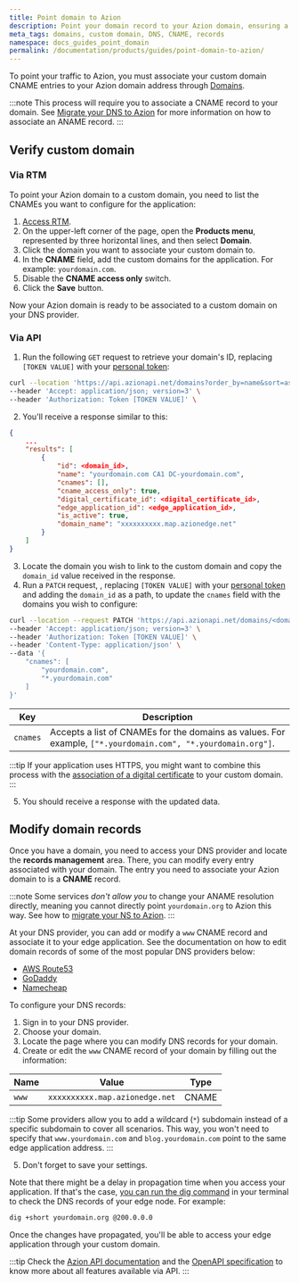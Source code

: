```yaml
---
title: Point domain to Azion
description: Point your domain record to your Azion domain, ensuring a seamless user experience with your edge application.
meta_tags: domains, custom domain, DNS, CNAME, records
namespace: docs_guides_point_domain
permalink: /documentation/products/guides/point-domain-to-azion/
---
```


To point your traffic to Azion, you must associate your custom domain CNAME entries to your Azion domain address through [Domains](/documentacao/produtos/edge-application/domains/).

:::note
This process will require you to associate a CNAME record to your domain. See [Migrate your DNS to Azion](/en/documentation/products/guides/migrate-ns-to-azion/) for more information on how to associate an ANAME record.
:::

## Verify custom domain

### Via RTM

To point your Azion domain to a custom domain, you need to list the CNAMEs you want to configure for the application:

1. [Access RTM](https://manager.azion.com).
2. On the upper-left corner of the page, open the **Products menu**, represented by three horizontal lines, and then select **Domain**.
3. Click the domain you want to associate your custom domain to.
4. In the **CNAME** field, add the custom domains for the application. For example: `yourdomain.com`.
5. Disable the **CNAME access only** switch.
5. Click the **Save** button.

Now your Azion domain is ready to be associated to a custom domain on your DNS provider.

### Via API

1. Run the following `GET` request to retrieve your domain's ID, replacing `[TOKEN VALUE]` with your [personal token](/en/documentation/products/guides/personal-tokens/):

```bash
curl --location 'https://api.azionapi.net/domains?order_by=name&sort=asc&page=1&page_size=10' \
--header 'Accept: application/json; version=3' \
--header 'Authorization: Token [TOKEN VALUE]' \
```

2. You'll receive a response similar to this:

```json
{
    ...
    "results": [
        {
            "id": <domain_id>,
            "name": "yourdomain.com CA1 DC-yourdomain.com",
            "cnames": [],
            "cname_access_only": true,
            "digital_certificate_id": <digital_certificate_id>,
            "edge_application_id": <edge_application_id>,
            "is_active": true,
            "domain_name": "xxxxxxxxxx.map.azionedge.net"
        }
    ]
}
```

3. Locate the domain you wish to link to the custom domain and copy the `domain_id` value received in the response.
4. Run a `PATCH` request, , replacing `[TOKEN VALUE]` with your [personal token](/en/documentation/products/guides/personal-tokens/) and adding the `domain_id` as a path, to update the `cnames` field with the domains you wish to configure:

```bash
curl --location --request PATCH 'https://api.azionapi.net/domains/<domain_id>' \
--header 'Accept: application/json; version=3' \
--header 'Authorization: Token [TOKEN VALUE]' \
--header 'Content-Type: application/json' \
--data '{
    "cnames": [
        "yourdomain.com",
        "*.yourdomain.com"
    ]
}'
```

  | Key | Description |
  | --- | --- |
  | `cnames` | Accepts a list of CNAMEs for the domains as values. For example, `["*.yourdomain.com", "*.yourdomain.org"]`. |

:::tip
If your application uses HTTPS, you might want to combine this process with the [association of a digital certificate](/en/documentation/products/guides/create-a-digital-certificate/) to your custom domain.
:::

5. You should receive a response with the updated data.

## Modify domain records

Once you have a domain, you need to access your DNS provider and locate the **records management** area. There, you can modify every entry associated with your domain. The entry you need to associate your Azion domain to is a **CNAME** record.

:::note
Some services *don't allow you* to change your ANAME resolution directly, meaning you cannot directly point `yourdomain.org` to Azion this way. See how to [migrate your NS to Azion](/en/documentation/products/guides/migrate-ns-to-azion/).
:::

At your DNS provider, you can add or modify a `www` CNAME record and associate it to your edge application. See the documentation on how to edit domain records of some of the most popular DNS providers below:

- [AWS Route53](https://aws.amazon.com/pt/getting-started/hands-on/get-a-domain/)
- [GoDaddy](https://www.godaddy.com/help/manage-dns-records-680)
- [Namecheap](https://www.namecheap.com/support/knowledgebase/article.aspx/767/10/how-to-change-dns-for-a-domain/)

To configure your DNS records:

1. Sign in to your DNS provider.
2. Choose your domain.
3. Locate the page where you can modify DNS records for your domain.
4. Create or edit the `www` CNAME record of your domain by filling out the information:

| Name | Value | Type |
| --- | --- | --- |
| `www` | `xxxxxxxxxx.map.azionedge.net` | CNAME |

:::tip
Some providers allow you to add a wildcard (`*`) subdomain instead of a specific subdomain to cover all scenarios. This way, you won't need to specify that `www.yourdomain.com` and `blog.yourdomain.com` point to the same edge application address.
:::

5. Don't forget to save your settings.

Note that there might be a delay in propagation time when you access your application. If that's the case, [you can run the dig command](lin_dig_command_howto) in your terminal to check the DNS records of your edge node. For example:

```bash
dig +short yourdomain.org @200.0.0.0
```

Once the changes have propagated, you'll be able to access your edge application through your custom domain.

:::tip
Check the [Azion API documentation](https://api.azion.com/) and the [OpenAPI specification](https://github.com/aziontech/azionapi-openapi/) to know more about all features available via API.
:::
